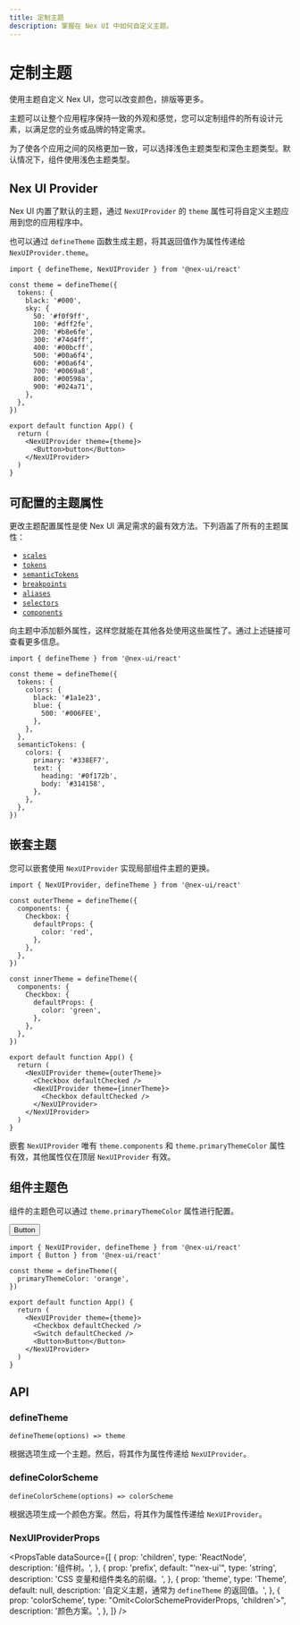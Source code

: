 ```yaml
---
title: 定制主题
description: 掌握在 Nex UI 中如何自定义主题。
---
```



# 定制主题

使用主题自定义 Nex UI，您可以改变颜色，排版等更多。

主题可以让整个应用程序保持一致的外观和感觉，您可以定制组件的所有设计元素，以满足您的业务或品牌的特定需求。

为了使各个应用之间的风格更加一致，可以选择浅色主题类型和深色主题类型。默认情况下，组件使用浅色主题类型。

## Nex UI Provider

Nex UI 内置了默认的主题，通过 `NexUIProvider` 的 `theme` 属性可将自定义主题应用到您的应用程序中。

也可以通过 `defineTheme` 函数生成主题，将其返回值作为属性传递给 `NexUIProvider.theme`。

```tsx
import { defineTheme, NexUIProvider } from '@nex-ui/react'

const theme = defineTheme({
  tokens: {
    black: '#000',
    sky: {
      50: '#f0f9ff',
      100: '#dff2fe',
      200: '#b8e6fe',
      300: '#74d4ff',
      400: '#00bcff',
      500: '#00a6f4',
      600: '#00a6f4',
      700: '#0069a8',
      800: '#00598a',
      900: '#024a71',
    },
  },
})

export default function App() {
  return (
    <NexUIProvider theme={theme}>
      <Button>button</Button>
    </NexUIProvider>
  )
}
```

## 可配置的主题属性

更改主题配置属性是使 Nex UI 满足需求的最有效方法。下列涵盖了所有的主题属性：

- [`scales`](/docs/customization/scales)
- [`tokens`](/docs/customization/tokens)
- [`semanticTokens`](/docs/customization/semantic-tokens)
- [`breakpoints`](/docs/customization/breakpoints)
- [`aliases`](/docs/customization/aliases)
- [`selectors`](/docs/customization/selectors)
- [`components`](/docs/customization/components)

向主题中添加额外属性，这样您就能在其他各处使用这些属性了。通过上述链接可查看更多信息。

```tsx
import { defineTheme } from '@nex-ui/react'

const theme = defineTheme({
  tokens: {
    colors: {
      black: '#1a1e23',
      blue: {
        500: '#006FEE',
      },
    },
  },
  semanticTokens: {
    colors: {
      primary: '#338EF7',
      text: {
        heading: '#0f172b',
        body: '#314158',
      },
    },
  },
})
```

## 嵌套主题

您可以嵌套使用 `NexUIProvider` 实现局部组件主题的更换。

<FlexCenter>
  <Checkbox defaultChecked color='red' />
  <Checkbox defaultChecked color='green' />
</FlexCenter>

```tsx
import { NexUIProvider, defineTheme } from '@nex-ui/react'

const outerTheme = defineTheme({
  components: {
    Checkbox: {
      defaultProps: {
        color: 'red',
      },
    },
  },
})

const innerTheme = defineTheme({
  components: {
    Checkbox: {
      defaultProps: {
        color: 'green',
      },
    },
  },
})

export default function App() {
  return (
    <NexUIProvider theme={outerTheme}>
      <Checkbox defaultChecked />
      <NexUIProvider theme={innerTheme}>
        <Checkbox defaultChecked />
      </NexUIProvider>
    </NexUIProvider>
  )
}
```

嵌套 `NexUIProvider` 唯有 `theme.components` 和 `theme.primaryThemeColor` 属性有效，其他属性仅在顶层 `NexUIProvider` 有效。

## 组件主题色

组件的主题色可以通过 `theme.primaryThemeColor` 属性进行配置。

<FlexCenter gap='5'>
  <Checkbox defaultChecked color='orange' />
  <Switch defaultChecked color='orange' />
  <Button color='orange'>Button</Button>
</FlexCenter>

```tsx
import { NexUIProvider, defineTheme } from '@nex-ui/react'
import { Button } from '@nex-ui/react'

const theme = defineTheme({
  primaryThemeColor: 'orange',
})

export default function App() {
  return (
    <NexUIProvider theme={theme}>
      <Checkbox defaultChecked />
      <Switch defaultChecked />
      <Button>Button</Button>
    </NexUIProvider>
  )
}
```

## API

### defineTheme

`defineTheme(options) => theme`

根据选项生成一个主题。然后，将其作为属性传递给 `NexUIProvider`。

### defineColorScheme

`defineColorScheme(options) => colorScheme`

根据选项生成一个颜色方案。然后，将其作为属性传递给 `NexUIProvider`。

### NexUIProviderProps

<PropsTable
  dataSource={[
    {
      prop: 'children',
      type: 'ReactNode',
      description: '组件树。',
    },
    {
      prop: 'prefix',
      default: "'nex-ui'",
      type: 'string',
      description: 'CSS 变量和组件类名的前缀。',
    },
    {
      prop: 'theme',
      type: 'Theme',
      default: null,
      description: '自定义主题，通常为 `defineTheme` 的返回值。',
    },
    {
      prop: 'colorScheme',
      type: "Omit<ColorSchemeProviderProps, 'children'>",
      description: '颜色方案。',
    },
  ]}
/>
